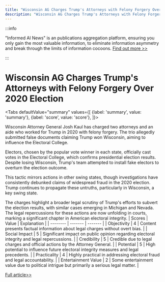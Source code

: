 ```yaml
---
title: "Wisconsin AG Charges Trump's Attorneys with Felony Forgery Over 2020 Election"
description: "Wisconsin AG Charges Trump's Attorneys with Felony Forgery Over 2020 Election"
---
```



:::info

"Informed AI News" is an publications aggregation platform, ensuring you only gain the most valuable information, to eliminate information asymmetry and break through the limits of information cocoons.  [Find out more >>](/)

:::

# Wisconsin AG Charges Trump's Attorneys with Felony Forgery Over 2020 Election


<Tabs
	defaultValue="summary"
	values={[
	{label: 'summary', value: 'summary'},
	{label: 'score', value: 'score'},
]}>
<TabItem value="summary">


Wisconsin Attorney General Josh Kaul has charged two attorneys and an aide who worked for Trump in 2020 with felony forgery. The trio allegedly submitted false documents claiming Trump won Wisconsin, aiming to influence the Electoral College.

Electors, chosen by the popular vote winner in each state, officially cast votes in the Electoral College, which confirms presidential election results. Despite losing Wisconsin, Trump's team attempted to install fake electors to overturn the election outcome.

This tactic mirrors actions in other swing states, though investigations have consistently debunked claims of widespread fraud in the 2020 election. Trump continues to propagate these untruths, particularly in Wisconsin, a key swing state.

The charges highlight a broader legal scrutiny of Trump's efforts to subvert the election results, with similar cases emerging in Michigan and Nevada. The legal repercussions for these actions are now unfolding in courts, marking a significant chapter in American electoral integrity.
</TabItem>
<TabItem value="score">
	| Scores     | Value   | Explanation |
	| -------- | ------- | ------- |
	| Objectivity  | 4    | Content presents factual information about legal charges without overt bias.    |
	| Social Impact | 5     | Significant impact on public opinion regarding electoral integrity and legal repercussions.    |
	| Credibility    | 5    | Credible due to legal charges and official actions by the Attorney General.    |
	| Potential    | 5    | High potential to influence future electoral integrity measures and legal precedents.    |
	| Practicality    | 4    | Highly practical in addressing electoral fraud and legal accountability.    |
	| Entertainment Value    | 2    | Some entertainment value due to political intrigue but primarily a serious legal matter.    |
</TabItem>
</Tabs>

[Full article>>](https://apnews.com/article/wisconsin-fake-electors-trump-2020-charges-77d00919fc8d8e07438076610090a9b1)
